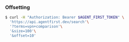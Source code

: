 ### Offsetting

```bash
$ curl -H "Authorization: Bearer $AGENT_FIRST_TOKEN" \
  'https://api.agentfirst.dev/search'\
  '?terms=vpn+comparison'\
  '&size=100'\
  '&offset=10'
```
